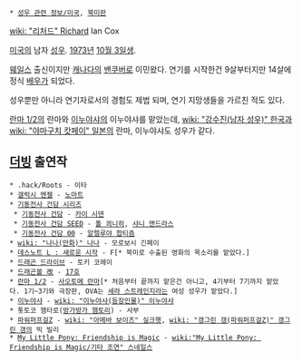  * [[성우 관련 정보/미국]], [[북미판]]

[[wiki: "리처드" Richard]] Ian Cox

[[미국]]의 남자 [[성우]]. [[1973년]] [[10월 3일]]생.

[[웨일스]] 출신이지만 [[캐나다]]의 [[밴쿠버]]로 이민왔다. 연기를 시작한건 9살부터지만 14살에 정식 [[배우]]가 되었다.

성우뿐만 아니라 연기자로서의 경험도 제법 되며, 연기 지망생들을 가르친 적도 있다.

[[란마 1/2]]의 란마와 [[이누야샤]]의 이누야샤를 맡았는데, [[wiki: "강수진(남자 성우)" 한국]]과 [[wiki: "야마구치 캇페이" 일본]]의 란마, 이누야샤도 성우가 같다.

== [[더빙]] 출연작 ==
 * .hack/Roots - 이타
 * [[갤럭시 엔젤]] - [[노마트]]
 * [[기동전사 건담 시리즈]]
  * [[기동전사 건담]] - [[카이 시덴]]
  * [[기동전사 건담 SEED]] - [[톨 쾨니히]], [[샤니 앤드라스]]
  * [[기동전사 건담 00]] - [[알렐루야 합티즘]]
 * [[wiki: "나나(만화)" 나나]] - 모로보시 긴페이
 * [[데스노트 L : 새로운 시작]] - F[* 북미로 수출된 영화의 목소리를 맡았다.]
 * [[드래곤 드라이브]] - 토키 코헤이
 * [[드래곤볼 改]] - [[17호]]
 * [[란마 1/2]] - [[사오토메 란마]][* 처음부터 끝까지 맡은건 아니고, 4기부터 7기까지 맡았다. 1기~3기와 극장판, OVA는 [[세라 스트레인지]]라는 여성 성우가 맡았다.]
 * [[이누야샤]] - [[wiki: "이누야샤(등장인물)" 이누야샤]]
 * 톳토코 햄타로([[방가방가 햄토리]]) - 사부
 * [[파워퍼프걸Z]] - [[wiki: "아메바 보이즈" 실크햇]], [[wiki: "갱그린 갱(파워퍼프걸Z)" 갱그린 갱]]의 빅 빌리
 * [[My Little Pony: Friendship is Magic]] - [[wiki:"My Little Pony: Friendship is Magic/기타 조연" 스네일스]]
